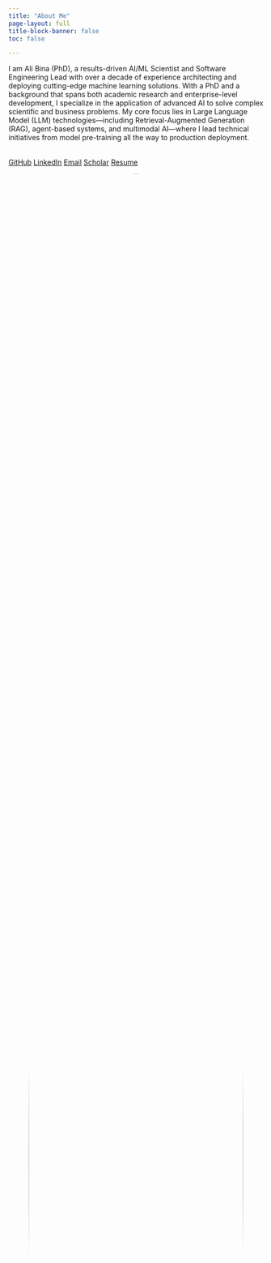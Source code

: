 ```yaml
---
title: "About Me"
page-layout: full
title-block-banner: false
toc: false

---
```


::: {.hero-section}
::: {.grid}
::: {.g-col-md-7}

I am Ali Bina (PhD), a results-driven AI/ML Scientist and Software Engineering Lead with over a decade of experience architecting and deploying cutting-edge machine learning solutions. With a PhD and a background that spans both academic research and enterprise-level development, I specialize in the application of advanced AI to solve complex scientific and business problems. My core focus lies in Large Language Model (LLM) technologies—including Retrieval-Augmented Generation (RAG), agent-based systems, and multimodal AI—where I lead technical initiatives from model pre-training all the way to production deployment.

::: {.social-links style="margin-top: 2rem;"}
<div class="d-flex flex-wrap gap-2">
<a href="https://github.com/iAli61" class="btn btn-outline-dark btn-sm"><i class="bi bi-github"></i> GitHub</a>
<a href="https://linkedin.com/in/ali-bina" class="btn btn-outline-primary btn-sm"><i class="bi bi-linkedin"></i> LinkedIn</a>
<a href="mailto:ali.bina1361@gmail.com" class="btn btn-outline-success btn-sm"><i class="bi bi-envelope"></i> Email</a>
<a href="https://scholar.google.de/citations?user=k-nYX5MAAAAJ&hl=de" class="btn btn-outline-info btn-sm"><i class="bi bi-mortarboard"></i> Scholar</a>
<a href="resume.html" class="btn btn-outline-warning btn-sm"><i class="bi bi-file-person"></i> Resume</a>

</div>

:::
:::
::: {.g-col-md-5}
![Ali Bina](media/images/AliBina.jpg){fig-alt="Ali Bina - Senior AI/ML Engineer" style="width:100%; height:auto; border-radius: 50%; max-width: 600px; margin: 0 auto; display: block;"}
:::
:::
:::


::: {.content-section}
## My Journey to the Intersection of Atoms and AI

My career has been a journey of scales—from the atomic structures that build our world to the large-scale AI that helps us understand it. It started with a fundamental question: how are things made? This curiosity led me first to extractive metallurgy, studying the raw transformation of materials into the steel and alloys that form the backbone of our industries.
But I wanted to go deeper.
My master's work in nanomaterials took me to the atomic level, where I explored the elegant world of carbon nanotubes and quantum phenomena. This was my first taste of bridging the physical with the computational, moving between hands-on experiments and atomistic simulations. It was here I first encountered the fundamental challenge that would define my career: how can we possibly simulate the vast complexity of materials across time and length scales?
This challenge took me to the Max Planck Institute for my PhD, where I focused on multiscale materials modeling. I spent my days connecting quantum mechanics to real-world material behavior, wrestling with the immense computational cost of first-principles physics. I learned that while our understanding of physics was deep, our ability to simulate it at scale was a significant bottleneck to discovery.
:::

::: {.content-section}
## The Turn to AI: A New Toolkit for Science
My postdoctoral research was the turning point. I realized that to accelerate discovery, we needed a new approach. I began exploring how machine learning could break the simulation barrier. By developing deep-learning-driven interatomic potentials and using computer vision to analyze atom-probe tomography data, I found a way to teach computers the language of physics, enabling simulations that were orders of magnitude faster.
This fusion of disciplines became my focus. At BASF, I transitioned from academia to industry, applying deep learning to solve tangible problems in polymer science. Using variational autoencoders, I modeled complex material properties from experimental data, creating meaningful "fingerprints" for polymers. This wasn't just about prediction; it was about building systems that could enable similarity searches, uncover new sustainable materials, and learn from the vast, unstructured data of scientific research. It was also where I learned that a powerful model is only useful if it can be deployed, leading me to build expertise in cloud architecture and scalable MLOps.
:::

::: {.content-section}
## Today: Building the Future of Scientific Discovery
Now at Microsoft, I work at the convergence of cutting-edge AI research and real-world enterprise needs. My work is focused on building the next generation of tools for scientists, including:

- **Advanced LLM Technologies:** Developing and deploying foundation models for enterprise-scale challenges.
- **AI Research Agents:** Engineering multi-agent systems to accelerate materials science discovery.
- **Production-Grade RAG & MLOps:** Building the scalable, reliable infrastructure that powers modern AI.

:::

::: {.content-section}
## Why This Platform?
I created this space to share my journey and connect with others who are passionate about the intersection of disciplines. True progress happens when ideas from different fields collide. My goal is to:

- **Demystify Materials Science:** Make complex topics like multiscale modeling accessible to the AI community.
- **Bridge AI and Science:** Help scientists and researchers harness machine learning for discovery.
- **Share Real-World Insights:** Offer lessons from my work spanning research, development, and deployment.


---

*Whether you're a materials scientist, an AI engineer, or just curious about the future, I hope you find something here that sparks your interest.*

:::
